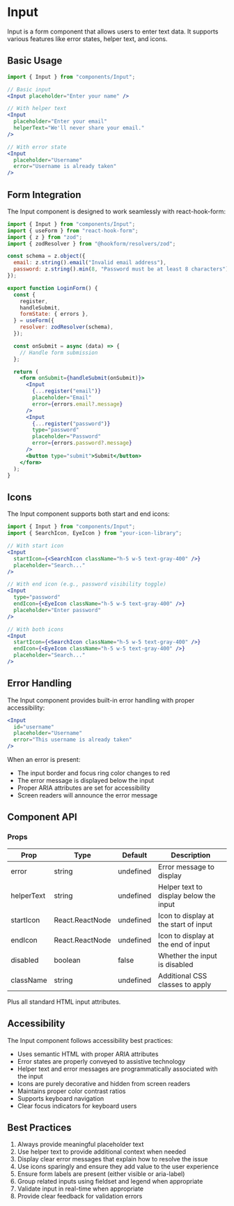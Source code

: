 # Input

Input is a form component that allows users to enter text data. It supports various features like error states, helper text, and icons.

## Basic Usage

```jsx
import { Input } from "components/Input";

// Basic input
<Input placeholder="Enter your name" />

// With helper text
<Input
  placeholder="Enter your email"
  helperText="We'll never share your email."
/>

// With error state
<Input
  placeholder="Username"
  error="Username is already taken"
/>
```

## Form Integration

The Input component is designed to work seamlessly with react-hook-form:

```jsx
import { Input } from "components/Input";
import { useForm } from "react-hook-form";
import { z } from "zod";
import { zodResolver } from "@hookform/resolvers/zod";

const schema = z.object({
  email: z.string().email("Invalid email address"),
  password: z.string().min(8, "Password must be at least 8 characters"),
});

export function LoginForm() {
  const {
    register,
    handleSubmit,
    formState: { errors },
  } = useForm({
    resolver: zodResolver(schema),
  });

  const onSubmit = async (data) => {
    // Handle form submission
  };

  return (
    <form onSubmit={handleSubmit(onSubmit)}>
      <Input
        {...register("email")}
        placeholder="Email"
        error={errors.email?.message}
      />
      <Input
        {...register("password")}
        type="password"
        placeholder="Password"
        error={errors.password?.message}
      />
      <button type="submit">Submit</button>
    </form>
  );
}
```

## Icons

The Input component supports both start and end icons:

```jsx
import { Input } from "components/Input";
import { SearchIcon, EyeIcon } from "your-icon-library";

// With start icon
<Input
  startIcon={<SearchIcon className="h-5 w-5 text-gray-400" />}
  placeholder="Search..."
/>

// With end icon (e.g., password visibility toggle)
<Input
  type="password"
  endIcon={<EyeIcon className="h-5 w-5 text-gray-400" />}
  placeholder="Enter password"
/>

// With both icons
<Input
  startIcon={<SearchIcon className="h-5 w-5 text-gray-400" />}
  endIcon={<EyeIcon className="h-5 w-5 text-gray-400" />}
  placeholder="Search..."
/>
```

## Error Handling

The Input component provides built-in error handling with proper accessibility:

```jsx
<Input
  id="username"
  placeholder="Username"
  error="This username is already taken"
/>
```

When an error is present:

- The input border and focus ring color changes to red
- The error message is displayed below the input
- Proper ARIA attributes are set for accessibility
- Screen readers will announce the error message

## Component API

### Props

| Prop       | Type            | Default   | Description                            |
| ---------- | --------------- | --------- | -------------------------------------- |
| error      | string          | undefined | Error message to display               |
| helperText | string          | undefined | Helper text to display below the input |
| startIcon  | React.ReactNode | undefined | Icon to display at the start of input  |
| endIcon    | React.ReactNode | undefined | Icon to display at the end of input    |
| disabled   | boolean         | false     | Whether the input is disabled          |
| className  | string          | undefined | Additional CSS classes to apply        |

Plus all standard HTML input attributes.

## Accessibility

The Input component follows accessibility best practices:

- Uses semantic HTML with proper ARIA attributes
- Error states are properly conveyed to assistive technology
- Helper text and error messages are programmatically associated with the input
- Icons are purely decorative and hidden from screen readers
- Maintains proper color contrast ratios
- Supports keyboard navigation
- Clear focus indicators for keyboard users

## Best Practices

1. Always provide meaningful placeholder text
2. Use helper text to provide additional context when needed
3. Display clear error messages that explain how to resolve the issue
4. Use icons sparingly and ensure they add value to the user experience
5. Ensure form labels are present (either visible or aria-label)
6. Group related inputs using fieldset and legend when appropriate
7. Validate input in real-time when appropriate
8. Provide clear feedback for validation errors

